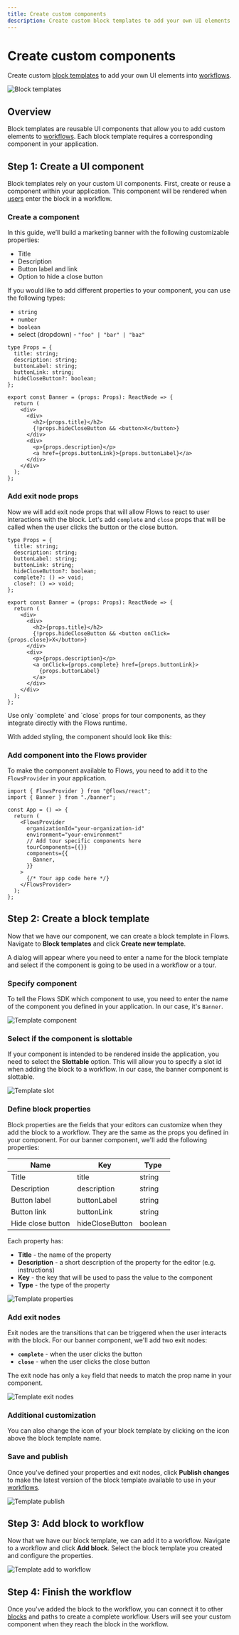 ```yaml
---
title: Create custom components
description: Create custom block templates to add your own UI elements into workflows.
---
```



# Create custom components

Create custom [block templates](/blocks/templates) to add your own UI elements into [workflows](/workflows).

![Block templates](/blocks/template.png)

## Overview

Block templates are reusable UI components that allow you to add custom elements to [workflows](/workflows). Each block template requires a corresponding component in your application.

## Step 1: Create a UI component

Block templates rely on your custom UI components. First, create or reuse a component within your application. This component will be rendered when [users](/users) enter the block in a workflow.

### Create a component

In this guide, we’ll build a marketing banner with the following customizable properties:

- Title
- Description
- Button label and link
- Option to hide a close button

If you would like to add different properties to your component, you can use the following types:

- `string`
- `number`
- `boolean`
- select (dropdown) - `"foo" | "bar" | "baz"`

```tsx filename="banner.tsx"
type Props = {
  title: string;
  description: string;
  buttonLabel: string;
  buttonLink: string;
  hideCloseButton?: boolean;
};

export const Banner = (props: Props): ReactNode => {
  return (
    <div>
      <div>
        <h2>{props.title}</h2>
        {!props.hideCloseButton && <button>X</button>}
      </div>
      <div>
        <p>{props.description}</p>
        <a href={props.buttonLink}>{props.buttonLabel}</a>
      </div>
    </div>
  );
};
```

### Add exit node props

Now we will add exit node props that will allow Flows to react to user interactions with the block. Let's add `complete` and `close` props that will be called when the user clicks the button or the close button.

```tsx {7-8, 16, 20} filename="banner.tsx"
type Props = {
  title: string;
  description: string;
  buttonLabel: string;
  buttonLink: string;
  hideCloseButton?: boolean;
  complete?: () => void;
  close?: () => void;
};

export const Banner = (props: Props): ReactNode => {
  return (
    <div>
      <div>
        <h2>{props.title}</h2>
        {!props.hideCloseButton && <button onClick={props.close}>X</button>}
      </div>
      <div>
        <p>{props.description}</p>
        <a onClick={props.complete} href={props.buttonLink}>
          {props.buttonLabel}
        </a>
      </div>
    </div>
  );
};
```

<BetterCallout variant="warning">
  Use only `complete` and `close` props for tour components, as they integrate directly with the
  Flows runtime.
</BetterCallout>

With added styling, the component should look like this:

<Banner
  title="Acme Conf 2024"
  description="Less than one week left to get free virtual tickets to Acme Conf, our global event."
  buttonLabel="Register"
  buttonLink="#"
/>

### Add component into the Flows provider

To make the component available to Flows, you need to add it to the `FlowsProvider` in your application.

```tsx filename="layout.tsx" {12}
import { FlowsProvider } from "@flows/react";
import { Banner } from "./banner";

const App = () => {
  return (
    <FlowsProvider
      organizationId="your-organization-id"
      environment="your-environment"
      // Add tour specific components here
      tourComponents={{}}
      components={{
        Banner,
      }}
    >
      {/* Your app code here */}
    </FlowsProvider>
  );
};
```

## Step 2: Create a block template

Now that we have our component, we can create a block template in Flows. Navigate to **Block templates** and click **Create new template**.

A dialog will appear where you need to enter a name for the block template and select if the component is going to be used in a workflow or a tour.

### Specify component

To tell the Flows SDK which component to use, you need to enter the name of the component you defined in your application. In our case, it's `Banner`.

![Template component](/blocks/template-component.png)

### Select if the component is slottable

If your component is intended to be rendered inside the application, you need to select the **Slottable** option. This will allow you to specify a slot id when adding the block to a workflow. In our case, the banner component is slottable.

![Template slot](/blocks/template-slot.png)

### Define block properties

Block properties are the fields that your editors can customize when they add the block to a workflow. They are the same as the props you defined in your component. For our banner component, we'll add the following properties:

| Name              | Key             | Type    |
| ----------------- | --------------- | ------- |
| Title             | title           | string  |
| Description       | description     | string  |
| Button label      | buttonLabel     | string  |
| Button link       | buttonLink      | string  |
| Hide close button | hideCloseButton | boolean |

Each property has:

- **Title** - the name of the property
- **Description** - a short description of the property for the editor (e.g. instructions)
- **Key** - the key that will be used to pass the value to the component
- **Type** - the type of the property

![Template properties](/blocks/template-properties.png)

### Add exit nodes

Exit nodes are the transitions that can be triggered when the user interacts with the block. For our banner component, we'll add two exit nodes:

- **`complete`** - when the user clicks the button
- **`close`** - when the user clicks the close button

The exit node has only a `key` field that needs to match the prop name in your component.

![Template exit nodes](/blocks/template-exit-nodes.png)

### Additional customization

You can also change the icon of your block template by clicking on the icon above the block template name.

### Save and publish

Once you've defined your properties and exit nodes, click **Publish changes** to make the latest version of the block template available to use in your [workflows](/workflows).

![Template publish](/blocks/template-publish.png)

## Step 3: Add block to workflow

Now that we have our block template, we can add it to a workflow. Navigate to a workflow and click **Add block**. Select the block template you created and configure the properties.

![Template add to workflow](/blocks/template-add-to-workflow.png)

## Step 4: Finish the workflow

Once you've added the block to the workflow, you can connect it to other [blocks](/blocks/library) and paths to create a complete workflow. Users will see your custom component when they reach the block in the workflow.
